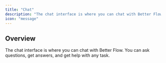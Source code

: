 ```yaml
---
title: "Chat"
description: "The chat interface is where you can chat with Better Flow."
icon: "message"
---
```


## Overview

The chat interface is where you can chat with Better Flow. You can ask questions, get answers, and get help with any task.
